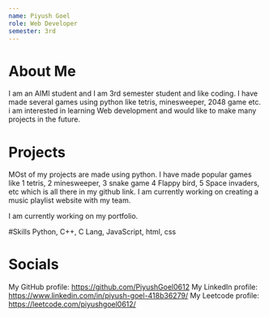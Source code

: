```yaml
---
name: Piyush Goel
role: Web Developer
semester: 3rd
---
```


# About Me
I am an AIMl student and I am 3rd semester student and like coding. I have made several games using 
python like tetris, minesweeper, 2048 game etc.
i am interested in learning Web development and would like to make many projects in the future.

# Projects
MOst of my projects are made using python. I have made popular games like 
1 tetris,
2 minesweeper,
3 snake game
4 Flappy bird,
5 Space invaders, etc
which is all there in my github link.
I am currently working on creating a music playlist website with 
my team.

I am currently working on my portfolio.

#Skills
Python, C++, C Lang, JavaScript, html, css

# Socials
My GitHub profile: https://github.com/PiyushGoel0612
My LinkedIn profile: https://www.linkedin.com/in/piyush-goel-418b36279/
My Leetcode profile: https://leetcode.com/piyushgoel0612/